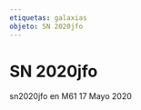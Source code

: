 ```yaml
---
etiquetas: galaxias
objeto: SN 2020jfo
---
```


# SN 2020jfo

<Imagen
  src="registro/sn2020-jfo_20200517_1_sn2020jfo._20200517.jpg"
  fecha="20200517"
/>

sn2020jfo en M61 17 Mayo 2020